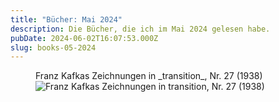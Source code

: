 ```yaml
---
title: "Bücher: Mai 2024"
description: Die Bücher, die ich im Mai 2024 gelesen habe.
pubDate: 2024-06-02T16:07:53.000Z
slug: books-05-2024
---
```




<Epigraph
  quote="I wondered if the motto for our era should be: I tried to live, but I got distracted."
  footer="<cite>- Johann Hari</cite>"
/>

<StolenFocus />

<figure>
  <Marginnote>Franz Kafkas Zeichnungen in _transition_, Nr. 27 (1938)</Marginnote>
  <img src="/img/kafka-transition.jpg" alt="Franz Kafkas Zeichnungen in transition, Nr. 27 (1938)"/>
</figure>

<Kafka />

<Wetter />
